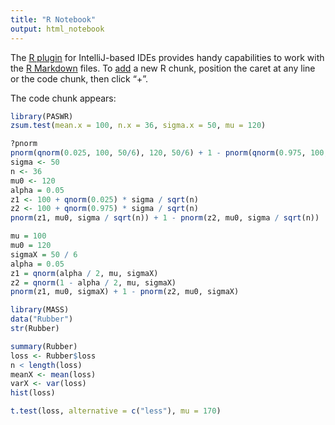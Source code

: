 ```yaml
---
title: "R Notebook"
output: html_notebook
---
```


The [R plugin](https://www.jetbrains.com/help/pycharm/r-plugin-support.html) for IntelliJ-based IDEs provides
handy capabilities to work with the [R Markdown](https://www.jetbrains.com/help/pycharm/r-markdown.html) files.
To [add](https://www.jetbrains.com/help/pycharm/r-markdown.html#add-code-chunk) a new R chunk,
position the caret at any line or the code chunk, then click "+".

The code chunk appears:
```r
library(PASWR)
zsum.test(mean.x = 100, n.x = 36, sigma.x = 50, mu = 120)
```

```r
?pnorm
pnorm(qnorm(0.025, 100, 50/6), 120, 50/6) + 1 - pnorm(qnorm(0.975, 100, 50/6), 120, 50/6)
sigma <- 50
n <- 36
mu0 <- 120
alpha = 0.05
z1 <- 100 + qnorm(0.025) * sigma / sqrt(n)
z2 <- 100 + qnorm(0.975) * sigma / sqrt(n)
pnorm(z1, mu0, sigma / sqrt(n)) + 1 - pnorm(z2, mu0, sigma / sqrt(n))
```

```r
mu = 100
mu0 = 120
sigmaX = 50 / 6
alpha = 0.05
z1 = qnorm(alpha / 2, mu, sigmaX)
z2 = qnorm(1 - alpha / 2, mu, sigmaX)
pnorm(z1, mu0, sigmaX) + 1 - pnorm(z2, mu0, sigmaX)
```
```r
library(MASS)
data("Rubber")
str(Rubber)

summary(Rubber)
loss <- Rubber$loss
n < length(loss)
meanX <- mean(loss)
varX <- var(loss)
hist(loss)
```
```r
t.test(loss, alternative = c("less"), mu = 170)
```


